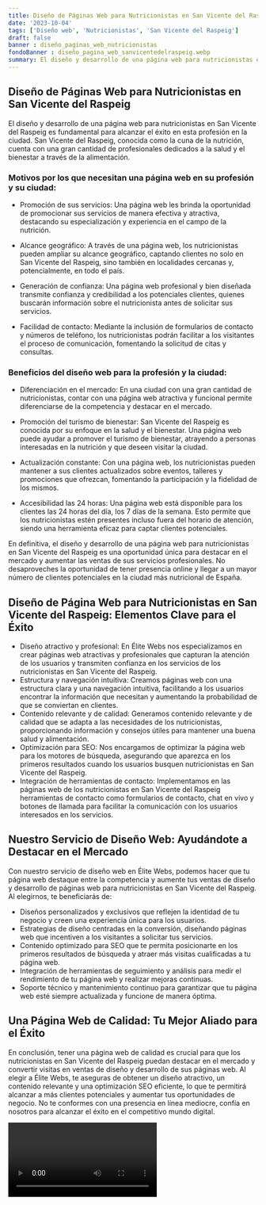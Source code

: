 ```yaml
---
title: Diseño de Páginas Web para Nutricionistas en San Vicente del Raspeig
date: '2023-10-04'
tags: ['Diseño web', 'Nutricionistas', 'San Vicente del Raspeig']
draft: false
banner : diseño_paginas_web_nutricionistas
fondoBanner : diseño_pagina_web_sanvicentedelraspeig.webp
summary: El diseño y desarrollo de una página web para nutricionistas en San Vicente del Raspeig es fundamental para alcanzar el éxito en esta profesión en la ciudad. San Vicente del Raspeig, conocida como la cuna de la nutrición, cuenta con una gran cantidad de profesionales dedicados a la salud y el bienestar a través de la alimentación. 
---
```


## Diseño de Páginas Web para Nutricionistas en San Vicente del Raspeig

El diseño y desarrollo de una página web para nutricionistas en San Vicente del Raspeig es fundamental para alcanzar el éxito en esta profesión en la ciudad. San Vicente del Raspeig, conocida como la cuna de la nutrición, cuenta con una gran cantidad de profesionales dedicados a la salud y el bienestar a través de la alimentación. 

### Motivos por los que necesitan una página web en su profesión y su ciudad:

- Promoción de sus servicios: Una página web les brinda la oportunidad de promocionar sus servicios de manera efectiva y atractiva, destacando su especialización y experiencia en el campo de la nutrición.

- Alcance geográfico: A través de una página web, los nutricionistas pueden ampliar su alcance geográfico, captando clientes no solo en San Vicente del Raspeig, sino también en localidades cercanas y, potencialmente, en todo el país.

- Generación de confianza: Una página web profesional y bien diseñada transmite confianza y credibilidad a los potenciales clientes, quienes buscarán información sobre el nutricionista antes de solicitar sus servicios.

- Facilidad de contacto: Mediante la inclusión de formularios de contacto y números de teléfono, los nutricionistas podrán facilitar a los visitantes el proceso de comunicación, fomentando la solicitud de citas y consultas.

### Beneficios del diseño web para la profesión y la ciudad:

- Diferenciación en el mercado: En una ciudad con una gran cantidad de nutricionistas, contar con una página web atractiva y funcional permite diferenciarse de la competencia y destacar en el mercado.

- Promoción del turismo de bienestar: San Vicente del Raspeig es conocida por su enfoque en la salud y el bienestar. Una página web puede ayudar a promover el turismo de bienestar, atrayendo a personas interesadas en la nutrición y que deseen visitar la ciudad.

- Actualización constante: Con una página web, los nutricionistas pueden mantener a sus clientes actualizados sobre eventos, talleres y promociones que ofrezcan, fomentando la participación y la fidelidad de los mismos.

- Accesibilidad las 24 horas: Una página web está disponible para los clientes las 24 horas del día, los 7 días de la semana. Esto permite que los nutricionistas estén presentes incluso fuera del horario de atención, siendo una herramienta eficaz para captar clientes potenciales.

En definitiva, el diseño y desarrollo de una página web para nutricionistas en San Vicente del Raspeig es una oportunidad única para destacar en el mercado y aumentar las ventas de sus servicios profesionales. No desaproveches la oportunidad de tener presencia online y llegar a un mayor número de clientes potenciales en la ciudad más nutricional de España.

<GifSeo />

<Cta />

## Diseño de Página Web para Nutricionistas en San Vicente del Raspeig: Elementos Clave para el Éxito

- Diseño atractivo y profesional: En Élite Webs nos especializamos en crear páginas web atractivas y profesionales que capturan la atención de los usuarios y transmiten confianza en los servicios de los nutricionistas en San Vicente del Raspeig. 
- Estructura y navegación intuitiva: Creamos páginas web con una estructura clara y una navegación intuitiva, facilitando a los usuarios encontrar la información que necesitan y aumentando la probabilidad de que se conviertan en clientes. 
- Contenido relevante y de calidad: Generamos contenido relevante y de calidad que se adapta a las necesidades de los nutricionistas, proporcionando información y consejos útiles para mantener una buena salud y alimentación. 
- Optimización para SEO: Nos encargamos de optimizar la página web para los motores de búsqueda, asegurando que aparezca en los primeros resultados cuando los usuarios busquen nutricionistas en San Vicente del Raspeig. 
- Integración de herramientas de contacto: Implementamos en las páginas web de los nutricionistas en San Vicente del Raspeig herramientas de contacto como formularios de contacto, chat en vivo y botones de llamada para facilitar la comunicación con los usuarios interesados en los servicios.

## Nuestro Servicio de Diseño Web: Ayudándote a Destacar en el Mercado

Con nuestro servicio de diseño web en Élite Webs, podemos hacer que tu página web destaque entre la competencia y aumente tus ventas de diseño y desarrollo de páginas web para nutricionistas en San Vicente del Raspeig. Al elegirnos, te beneficiarás de:

- Diseños personalizados y exclusivos que reflejen la identidad de tu negocio y creen una experiencia única para los usuarios.
- Estrategias de diseño centradas en la conversión, diseñando páginas web que incentiven a los visitantes a solicitar tus servicios.
- Contenido optimizado para SEO que te permita posicionarte en los primeros resultados de búsqueda y atraer más visitas cualificadas a tu página web.
- Integración de herramientas de seguimiento y análisis para medir el rendimiento de tu página web y realizar mejoras continuas.
- Soporte técnico y mantenimiento continuo para garantizar que tu página web esté siempre actualizada y funcione de manera óptima.

## Una Página Web de Calidad: Tu Mejor Aliado para el Éxito

En conclusión, tener una página web de calidad es crucial para que los nutricionistas en San Vicente del Raspeig puedan destacar en el mercado y convertir visitas en ventas de diseño y desarrollo de sus páginas web. Al elegir a Élite Webs, te aseguras de obtener un diseño atractivo, un contenido relevante y una optimización SEO eficiente, lo que te permitirá alcanzar a más clientes potenciales y aumentar tus oportunidades de negocio. No te conformes con una presencia en línea mediocre, confía en nosotros para alcanzar el éxito en el competitivo mundo digital.

<Video />

<CtaBot job='Nutricionistas' city='San Vicente del Raspeig'/>

<Gmaps query='San Vicente del Raspeig+españa+maps' />